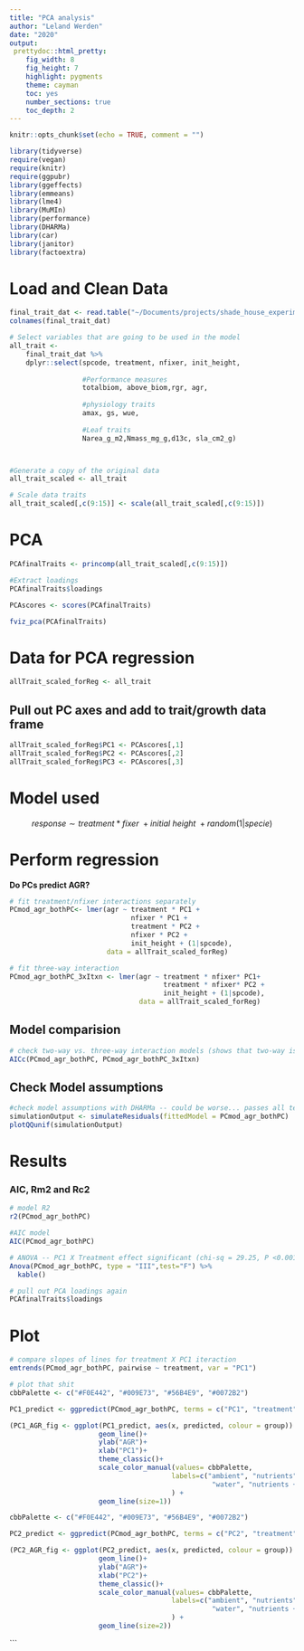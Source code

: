 ```yaml
---
title: "PCA analysis"
author: "Leland Werden"
date: "2020"
output: 
 prettydoc::html_pretty:
    fig_width: 8
    fig_height: 7 
    highlight: pygments
    theme: cayman   
    toc: yes
    number_sections: true
    toc_depth: 2
---
```


```r
knitr::opts_chunk$set(echo = TRUE, comment = "")
```


```r
library(tidyverse)
require(vegan)
require(knitr)
require(ggpubr)
library(ggeffects)
library(emmeans)
library(lme4)
library(MuMIn)
library(performance)
library(DHARMa)
library(car)
library(janitor)
library(factoextra)
```


# Load and Clean Data

```r
final_trait_dat <- read.table("~/Documents/projects/shade_house_experiment/data/data_rda_leland.csv", header=TRUE, sep=",", strip.white=TRUE)
colnames(final_trait_dat)
```

```r

# Select variables that are going to be used in the model
all_trait <-  
    final_trait_dat %>%
    dplyr::select(spcode, treatment, nfixer, init_height, 
                  
                  #Performance measures
                  totalbiom, above_biom,rgr, agr, 
                  
                  #physiology traits
                  amax, gs, wue,
                  
                  #Leaf traits
                  Narea_g_m2,Nmass_mg_g,d13c, sla_cm2_g)



#Generate a copy of the original data
all_trait_scaled <- all_trait

# Scale data traits
all_trait_scaled[,c(9:15)] <- scale(all_trait_scaled[,c(9:15)])
```



# PCA 

```r
PCAfinalTraits <- princomp(all_trait_scaled[,c(9:15)])
```

```r
#Extract loadings
PCAfinalTraits$loadings 
```

```r
PCAscores <- scores(PCAfinalTraits)
```

```r

fviz_pca(PCAfinalTraits)
```


# Data for PCA regression 
```r
allTrait_scaled_forReg <- all_trait
```

## Pull out PC axes and add to trait/growth data frame
```r
allTrait_scaled_forReg$PC1 <- PCAscores[,1]
allTrait_scaled_forReg$PC2 <- PCAscores[,2]
allTrait_scaled_forReg$PC3 <- PCAscores[,3]
```

# Model used 

$$response\sim treatment*fixer\ + initial\ height\ + random(1|specie)$$

# Perform regression 

__Do PCs predict AGR?__
```r
 
# fit treatment/nfixer interactions separately
PCmod_agr_bothPC<- lmer(agr ~ treatment * PC1 +
                              nfixer * PC1 +
                              treatment * PC2 +
                              nfixer * PC2 +
                              init_height + (1|spcode), 
                        data = allTrait_scaled_forReg)

```

```r
# fit three-way interaction
PCmod_agr_bothPC_3xItxn <- lmer(agr ~ treatment * nfixer* PC1+
                                      treatment * nfixer* PC2 +
                                      init_height + (1|spcode),
                                data = allTrait_scaled_forReg)
```

## Model comparision 

```r
# check two-way vs. three-way interaction models (shows that two-way is way better, more negative AICc -- include in methods)
AICc(PCmod_agr_bothPC, PCmod_agr_bothPC_3xItxn)
```

## Check Model assumptions 

```r
#check model assumptions with DHARMa -- could be worse... passes all tests so just go with it. 
simulationOutput <- simulateResiduals(fittedModel = PCmod_agr_bothPC)
plotQQunif(simulationOutput) 
```

# Results

### AIC, Rm2 and Rc2

```r

# model R2
r2(PCmod_agr_bothPC)

#AIC model
AIC(PCmod_agr_bothPC)

```




```r
# ANOVA -- PC1 X Treatment effect significant (chi-sq = 29.25, P <0.001) 
Anova(PCmod_agr_bothPC, type = "III",test="F") %>% 
  kable()
```


```r
# pull out PCA loadings again
PCAfinalTraits$loadings
```
# Plot

```r
# compare slopes of lines for treatment X PC1 iteraction
emtrends(PCmod_agr_bothPC, pairwise ~ treatment, var = "PC1")

```



```r
# plot that shit
cbbPalette <- c("#F0E442", "#009E73", "#56B4E9", "#0072B2")

PC1_predict <- ggpredict(PCmod_agr_bothPC, terms = c("PC1", "treatment"))

(PC1_AGR_fig <- ggplot(PC1_predict, aes(x, predicted, colour = group)) + 
                      geom_line()+
                      ylab("AGR")+
                      xlab("PC1")+ 
                      theme_classic()+
                      scale_color_manual(values= cbbPalette,
                                        labels=c("ambient", "nutrients", 
                                                  "water", "nutrients + water")
                                        ) +
                      geom_line(size=1))


```

```r
cbbPalette <- c("#F0E442", "#009E73", "#56B4E9", "#0072B2")

PC2_predict <- ggpredict(PCmod_agr_bothPC, terms = c("PC2", "treatment"))

(PC2_AGR_fig <- ggplot(PC2_predict, aes(x, predicted, colour = group)) + 
                      geom_line()+
                      ylab("AGR")+
                      xlab("PC2")+ 
                      theme_classic()+
                      scale_color_manual(values= cbbPalette,
                                        labels=c("ambient", "nutrients", 
                                                  "water", "nutrients + water")
                                        ) +
                      geom_line(size=2))

```
```

